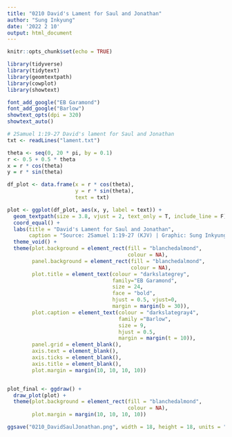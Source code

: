 ```yaml
---
title: "0210 David's Lament for Saul and Jonathan"
author: "Sung Inkyung"
date: '2022 2 10'
output: html_document
---
```


```r
knitr::opts_chunk$set(echo = TRUE)
```

```r
library(tidyverse)
library(tidytext)
library(geomtextpath)
library(cowplot)
library(showtext)

font_add_google("EB Garamond")
font_add_google("Barlow")
showtext_opts(dpi = 320)
showtext_auto()
```

```r
# 2Samuel 1:19-27 David's lament for Saul and Jonathan
txt <- readLines("lament.txt")

theta <- seq(0, 20 * pi, by = 0.1) 
r <- 0.5 + 0.5 * theta
x = r * cos(theta)
y = r * sin(theta)

df_plot <- data.frame(x = r * cos(theta), 
                      y = r * sin(theta),
                      text = txt)
```


```r
plot <- ggplot(df_plot, aes(x, y, label = text)) +
  geom_textpath(size = 3.8, vjust = 2, text_only = T, include_line = F) +
  coord_equal() + 
  labs(title = "David's Lament for Saul and Jonathan",
       caption = "Source: 2Samuel 1:19-27 (KJV) | Graphic: Sung Inkyung") +
  theme_void() +
  theme(plot.background = element_rect(fill = "blanchedalmond", 
                                       colour = NA),
        panel.background = element_rect(fill = "blanchedalmond", 
                                        colour = NA),
        plot.title = element_text(colour = "darkslategrey",
                                  family="EB Garamond",
                                  size = 24,
                                  face = "bold",
                                  hjust = 0.5, vjust=0,
                                  margin = margin(b = 30)),
        plot.caption = element_text(colour = "darkslategray4",
                                    family ="Barlow",
                                    size = 9,
                                    hjust = 0.5, 
                                    margin = margin(t = 10)),
        panel.grid = element_blank(),
        axis.text = element_blank(),
        axis.ticks = element_blank(),
        axis.title = element_blank(),
        plot.margin = margin(10, 10, 10, 10))


plot_final <- ggdraw() +
  draw_plot(plot) +
  theme(plot.background = element_rect(fill = "blanchedalmond", 
                                       colour = NA),
        plot.margin = margin(10, 10, 10, 10))

ggsave("0210_DavidSaulJonathan.png", width = 18, height = 18, units = "cm")
```

